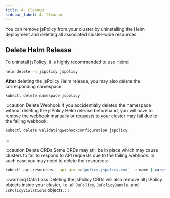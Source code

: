 ```yaml
---
title: 4. Cleanup
sidebar_label: 4. Cleanup
---
```


You can remove jsPolicy from your cluster by uninstalling the Helm deployment and deleting all associated cluster-wide resources.

## Delete Helm Release
To uninstall jsPolicy, it is highly recommended to use Helm:
```bash
helm delete -n jspolicy jspolicy
```

**After** deleting the jsPolicy Helm release, you may also delete the corresponding namespace:
```bash
kubectl delete namespace jspolicy
```

:::caution Delete Webhook
If you accidentially deleted the namespace without deleting the jsPolicy Helm release beforehand, you will have to remove the webhook manually or requests to your cluster may fail due to the failing webhook:
```bash
kubectl delete validatingwebhookconfiguration jspolicy
```
:::

:::caution Delete CRDs
Some CRDs may still be in place which may cause clusters to fail to respond to API requests due to the failing webhook. In such case you may need to delete the resources:
```bash
kubectl api-resources --api-group='policy.jspolicy.com' -o name | xargs kubectl delete crd
```

:::warning Data Loss
Deleting the jsPolicy CRDs will also remove all jsPolicy objects inside your cluster, i.e. all `JsPolicy`, `JsPolicyBundle`, and `JsPolicyViolations` objects.
:::
